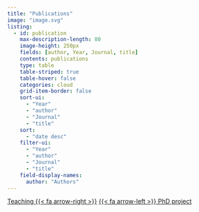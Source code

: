 ```yaml
---
title: "Publications"
image: "image.svg"
listing: 
  - id: publication
    max-description-length: 80
    image-height: 250px
    fields: [author, Year, Journal, title]
    contents: publications
    type: table
    table-striped: true
    table-hover: false
    categories: cloud
    grid-item-border: false
    sort-ui: 
      - "Year"
      - "author"
      - "Journal"
      - "title"
    sort:
      - "date desc"
    filter-ui:
      - "Year"
      - "author"
      - "Journal"
      - "title"
    field-display-names:
      author: "Authors"
---
```



::: {#publication}
:::


[Teaching {{< fa arrow-right >}}](../Teaching){.ChangePageRight}
[{{< fa arrow-left >}} PhD project](../PhD){.ChangePageLeft}
